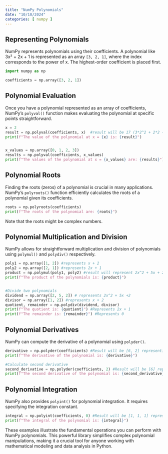 ```yaml
---
title: "NumPy Polynomials"
date: "10/10/2024"
categories: [ numpy ]
---
```


## Representing Polynomials

NumPy represents polynomials using their coefficients. A polynomial like 3x² + 2x + 1 is represented as an array `[3, 2, 1]`, where the index corresponds to the power of x.  The highest-order coefficient is placed first.

```python
import numpy as np

coefficients = np.array([3, 2, 1]) 
```

## Polynomial Evaluation

Once you have a polynomial represented as an array of coefficients, NumPy's `polyval()` function makes evaluating the polynomial at specific points straightforward.

```python
x = 2
result = np.polyval(coefficients, x)  #result will be 17 (3*2^2 + 2*2 + 1)
print(f"The value of the polynomial at x = {x} is: {result}")


x_values = np.array([0, 1, 2, 3])
results = np.polyval(coefficients, x_values)
print(f"The values of the polynomial at x = {x_values} are: {results}")
```

## Polynomial Roots

Finding the roots (zeros) of a polynomial is crucial in many applications. NumPy's `polyroots()` function efficiently calculates the roots of a polynomial given its coefficients.

```python
roots = np.polyroots(coefficients)
print(f"The roots of the polynomial are: {roots}")
```

Note that the roots might be complex numbers.


## Polynomial Multiplication and Division

NumPy allows for straightforward multiplication and division of polynomials using `polymul()` and `polydiv()` respectively.

```python
poly1 = np.array([1, 2]) #represents x + 2
poly2 = np.array([2, 1]) #represents 2x + 1
product = np.polymul(poly1, poly2) #result will represent 2x^2 + 5x + 2
print(f"The product of the polynomials is: {product}")


#Divide two polynomials
dividend = np.array([2, 5, 2]) # represents 2x^2 + 5x +2
divisor = np.array([1, 2]) #represents x + 2
quotient, remainder = np.polydiv(dividend, divisor)
print(f"The quotient is: {quotient}") #Represents 2x + 1
print(f"The remainder is: {remainder}") #Represents 0

```

## Polynomial Derivatives

NumPy can compute the derivative of a polynomial using `polyder()`.

```python
derivative = np.polyder(coefficients) #Result will be [6, 2] representing 6x + 2
print(f"The derivative of the polynomial is: {derivative}")

#Calculate second derivative
second_derivative = np.polyder(coefficients, 2) #Result will be [6] representing 6
print(f"The second derivative of the polynomial is: {second_derivative}")

```


## Polynomial Integration

NumPy also provides `polyint()` for polynomial integration.  It requires specifying the integration constant.

```python
integral = np.polyint(coefficients, 0) #Result will be [1, 1, 1] representing x^3 + x^2 + x
print(f"The integral of the polynomial is: {integral}")
```

These examples illustrate the fundamental operations you can perform with NumPy polynomials.  This powerful library simplifies complex polynomial manipulations, making it a crucial tool for anyone working with mathematical modeling and data analysis in Python.

